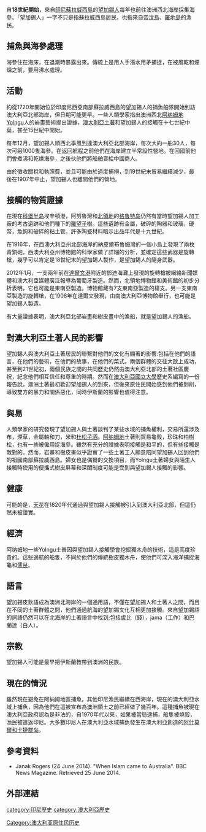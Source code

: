 自'''18世紀開始'''，來自[[印尼|印尼]][[蘇拉威西島|蘇拉威西島]]的[[望加錫人|望加錫人]]每年也前往澳洲西北海岸採集海參。「望加錫人」一字不只是指蘇拉威西島居民，也指來自[[帝汶島|帝汶島]]、[[羅地島|羅地島]]的漁民。

==捕魚與海參處理==
海參住在海床，在退潮時暴露出來。傳統上是用人手潛水用矛捕捉，在被風乾和煙燻之前，要用沸水處理。

==活動==
約從1720年開始位於印度尼西亞南部蘇拉威西島的望加錫人的捕魚船隊開始到訪澳大利亞北部海岸，但日期可能更早。一些人類學家指出澳洲西北[[阿纳姆地|阿纳姆地]]Yolngu人的岩畫藝術提出證據，[[澳大利亞土著|澳大利亞土著]]和望加錫人的接觸在十七世紀中葉，甚至15世紀中開始。

每年12月，望加錫人順西北季風到達澳大利亞北部海岸，每次大約一船30人，每次可瘢1000隻海參。在返回航程之前他們在海岸建立半常設性營地。在回國前他們會煮沸和乾燥海參，之後伙他們將船舶賣給中國商人。

由於徵收關稅和執照費，並且可能由於過度捕撈，到19世紀末貿易繼續減少，最後在1907年中止，望加錫人也離開他們的營地。

==接觸的物質證據==
在現在[[科堡半岛|科堡半岛]]埃辛頓港，阿努魯灣和[[北領地|北領地]]的[[格鲁特岛|格鲁特岛]]仍然有當時望加錫人加工廠的考古遺跡和他們種下的[[羅望子|羅望子]]樹。這些遺跡有金屬，破碎的陶器和玻璃，硬幣，魚鉤和破碎的粘土管。許多陶瓷材料暗示出品年代是十九世紀。

在1916年，在西澳大利亞州北部海岸的納皮爾布魯姆灣的一個小島上發現了兩枚青銅砲，西澳大利亞州博物館的科學家做了詳細的分析，並確定這些武器是旋轉槍，幾乎可以肯定是18世紀末的望加錫人製作，是望加錫人的隨身武器。

2012年1月，一支兩年前在[[達爾文港|達爾文港]]附近的鄧迪海灘上發現的旋轉槍被網絡新聞媒體和澳大利亞媒體廣泛報導為葡萄牙製造。然而，北領地博物館和美術館的初步分析表明，它也可能是東南亞製造。博物館藏有7支東南亞製造的槍支。另一支東南亞製造的旋轉槍，在1908年在達爾文發現，由南澳大利亞博物館舉行，也可能是望加錫人製造。

有大量證據表明，澳大利亞北部岩畫和樹皮畫中的漁船，就是望加錫人的漁船。

==對澳大利亞土著人民的影響==
望加錫人與澳大利亞土著居民的聯繫對他們的文化有顯著的影響:包括在他們的語言，在他們的藝術，在他們的故事，在他們的菜式。兩個群體的交往大敔上成功，甚至到21世紀初，兩個民族之間的共同歷史仍然由澳大利亞北部的土著社區慶祝，紀念他們相互信任和尊重的時期。然而在[[澳大利亞國立大學|澳大利亞國立大學]]歷史系編寫的一份報告說，澳洲土著最初歡迎望加錫人的到來，但後來原住民開始感到他們被剝削，導致雙方的暴力和關係惡化，同時伊斯蘭的影響也值得注意。

==與易==
人類學家的研究發現了望加錫人與土著談判了某些水域的捕魚權利，交易所還涉及布，煙草，金屬軸和刀，米和[[杜松子酒|杜松子酒]]。[[阿纳姆地|阿纳姆地]]土著則貿易龜殼，珍珠和柏樹松，也有一些被僱用捉海參。雖然有充分的證據表明接觸是和平的，但有些接觸是敵對的。然而，岩畫和樹皮畫似乎證實了一些土著工人願意陪同望加錫人回到他們的祖國南部蘇拉威西島。婦女也是偶爾的交換項目，而Yolngu土著婦女與陌生人接觸時使用的便攜式樹皮屏幕和深閨制度可能是受到與望加錫人接觸的影響。

==健康==
可能的是，[[天花|天花]]在1820年代通過與望加錫人接觸被引入到澳大利亞北部，但這仍然未被證實。

==經濟==
阿纳姆地一些Yolngu土普因與望加錫人接觸學會挖掘獨木舟的技術，這是高度珍貴的。這些適航的船隻，不同於他們的傳統樹皮獨木舟，使他們可深入海洋捕捉海龜和[[儒艮|儒艮]]。

==語言==
望加錫皮欽語成為澳洲北海岸的一個通用語，不僅在望加錫人和土著人之間，而且在不同的土著群體之間，他們通過航海的望加錫文化互相更加接觸。來自望加錫語的詞語仍然可以在北海岸的土著語言中找到;包括盧比（錢），jama（工作）和巴蘭達（白人）。

==宗教==
望加錫人可能是最早把伊斯蘭教帶到澳洲的民族。

==現在的情況==
雖然現在避免在阿納姆地區捕魚，其他印尼漁民繼續在西海岸，現在的澳大利亞水域上捕魚，因為他們在這被宣布為澳洲領土之前已經做了幾百年。這種捕魚被現在澳大利亞政府認為是非法的，自1970年代以來，如果被當局逮捕，船隻被燒毀，漁民被遣返印尼。大多數印尼人在澳大利亞水域捕魚發生在澳大利亞創造的[[阿什莫爾和卡捷群岛|阿什莫爾和卡捷群岛]]。

== 參考資料 ==
{{Reflist}}
*Janak Rogers (24 June 2014). "When Islam came to Australia". BBC News Magazine. Retrieved 25 June 2014.

== 外部連結 ==

[[category:印尼歷史|category:印尼歷史]]
[[category:澳大利亞歷史|category:澳大利亞歷史]]
[[Category:澳大利亚原住民历史|Category:澳大利亚原住民历史]]